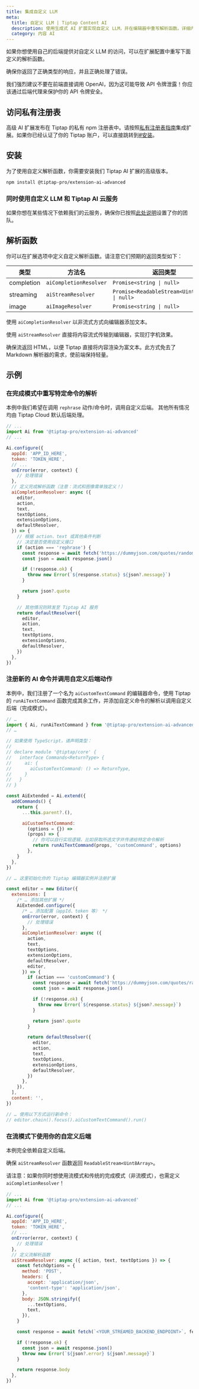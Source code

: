 ```yaml
---
title: 集成自定义 LLM
meta:
  title: 自定义 LLM | Tiptap Content AI
  description: 使用生成式 AI 扩展实现自定义 LLM，并在编辑器中重写解析函数。详细内容请查阅文档！
  category: 内容 AI
---
```



如果你想使用自己的后端提供对自定义 LLM 的访问，可以在扩展配置中重写下面定义的解析函数。

确保你返回了正确类型的响应，并且正确处理了错误。

<Callout title="注意！" variant="hint">
  我们强烈建议不要在前端直接调用 OpenAI，因为这可能导致 API
  令牌泄露！你应该通过后端代理来保护你的 API 令牌安全。
</Callout>

## 访问私有注册表

高级 AI 扩展发布在 Tiptap 的私有 npm 注册表中。请按照[私有注册表指南](/guides/pro-extensions)集成扩展。如果你已经认证了你的 Tiptap 账户，可以直接跳转到[#安装](#install)。

## 安装

为了使用自定义解析函数，你需要安装我们 Tiptap AI 扩展的高级版本。

```bash
npm install @tiptap-pro/extension-ai-advanced
```

### 同时使用自定义 LLM 和 Tiptap AI 云服务

如果你想在某些情况下依赖我们的云服务，确保你已按照[此处说明](/content-ai/capabilities/generation/install#start-your-content-ai-app)设置了你的团队。

## 解析函数

你可以在扩展选项中定义自定义解析函数。请注意它们预期的返回类型如下：

| 类型         | 方法名                   | 返回类型                                      |
| ---------- | ---------------------- | --------------------------------------------- |
| completion | `aiCompletionResolver` | `Promise<string \| null>`                     |
| streaming  | `aiStreamResolver`     | `Promise<ReadableStream<Uint8Array> \| null>` |
| image      | `aiImageResolver`      | `Promise<string \| null>`                     |

使用 `aiCompletionResolver` 以非流式方式向编辑器添加文本。

使用 `aiStreamResolver` 直接将内容流式传输到编辑器，实现打字机效果。

确保流返回 HTML，以便 Tiptap 直接将内容渲染为富文本。此方式免去了 Markdown 解析器的需求，使前端保持轻量。

## 示例

### 在完成模式中重写特定命令的解析

本例中我们希望在调用 `rephrase` 动作/命令时，调用自定义后端。
其他所有情况均由 Tiptap Cloud 默认后端处理。

```js
// ...
import Ai from '@tiptap-pro/extension-ai-advanced'
// ...

Ai.configure({
  appId: 'APP_ID_HERE',
  token: 'TOKEN_HERE',
  // ...
  onError(error, context) {
    // 处理错误
  },
  // 定义完成解析函数（注意：流式和图像需单独定义！）
  aiCompletionResolver: async ({
    editor,
    action,
    text,
    textOptions,
    extensionOptions,
    defaultResolver,
  }) => {
    // 根据 action、text 或其他条件判断
    // 决定是否使用自定义接口
    if (action === 'rephrase') {
      const response = await fetch('https://dummyjson.com/quotes/random')
      const json = await response.json()

      if (!response.ok) {
        throw new Error(`${response.status} ${json?.message}`)
      }

      return json?.quote
    }

    // 其他情况则转发至 Tiptap AI 服务
    return defaultResolver({
      editor,
      action,
      text,
      textOptions,
      extensionOptions,
      defaultResolver,
    })
  },
})
```

### 注册新的 AI 命令并调用自定义后端动作

本例中，我们注册了一个名为 `aiCustomTextCommand` 的编辑器命令，使用 Tiptap 的 `runAiTextCommand` 函数完成其余工作，并添加自定义命令的解析以调用自定义后端（完成模式）。

```js
// …
import { Ai, runAiTextCommand } from '@tiptap-pro/extension-ai-advanced'
// …

// 如果使用 TypeScript，请声明类型：
//
// declare module '@tiptap/core' {
//   interface Commands<ReturnType> {
//     ai: {
//       aiCustomTextCommand: () => ReturnType,
//     }
//   }
// }

const AiExtended = Ai.extend({
  addCommands() {
    return {
      ...this.parent?.(),

      aiCustomTextCommand:
        (options = {}) =>
        (props) => {
          // 你可以自行实现逻辑，比如获取所选文字并传递给特定命令解析
          return runAiTextCommand(props, 'customCommand', options)
        },
    }
  },
})

// … 这里初始化你的 Tiptap 编辑器实例并注册扩展

const editor = new Editor({
  extensions: [
    /* … 添加其他扩展 */
    AiExtended.configure({
      /* … 添加配置（appId、token 等） */
      onError(error, context) {
        // 处理错误
      },
      aiCompletionResolver: async ({
        action,
        text,
        textOptions,
        extensionOptions,
        defaultResolver,
        editor,
      }) => {
        if (action === 'customCommand') {
          const response = await fetch('https://dummyjson.com/quotes/random')
          const json = await response.json()

          if (!response.ok) {
            throw new Error(`${response.status} ${json?.message}`)
          }

          return json?.quote
        }

        return defaultResolver({
          editor,
          action,
          text,
          textOptions,
          extensionOptions,
          defaultResolver,
        })
      },
    }),
  ],
  content: '',
})

// … 使用以下方式运行新命令：
// editor.chain().focus().aiCustomTextCommand().run()
```

### 在流模式下使用你的自定义后端

本例完全依赖自定义后端。

确保 `aiStreamResolver` 函数返回 `ReadableStream<Uint8Array>`。

请注意：如果你同时想使用流模式和传统的完成模式（非流模式），也需定义 `aiCompletionResolver`！

```js
// ...
import Ai from '@tiptap-pro/extension-ai-advanced'
// ...

Ai.configure({
  appId: 'APP_ID_HERE',
  token: 'TOKEN_HERE',
  // ...
  onError(error, context) {
    // 处理错误
  },
  // 定义流解析函数
  aiStreamResolver: async ({ action, text, textOptions }) => {
    const fetchOptions = {
      method: 'POST',
      headers: {
        accept: 'application/json',
        'content-type': 'application/json',
      },
      body: JSON.stringify({
        ...textOptions,
        text,
      }),
    }

    const response = await fetch(`<YOUR_STREAMED_BACKEND_ENDPOINT>`, fetchOptions)

    if (!response.ok) {
      const json = await response.json()
      throw new Error(`${json?.error} ${json?.message}`)
    }

    return response.body
  },
})
```